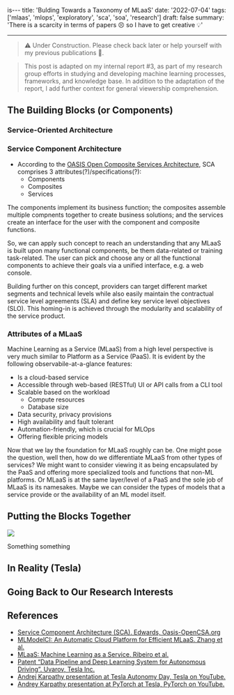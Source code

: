 is---
title: 'Bulding Towards a Taxonomy of MLaaS'
date: '2022-07-04'
tags: ['mlaas', 'mlops', 'exploratory', 'sca', 'soa', 'research']
draft: false
summary: 'There is a scarcity in terms of papers 😣 so I have to get creative 💡'

---

> ⚠ Under Construction. Please check back later or help yourself with my previous publications 🤗.

> This post is adapted on my internal report #3, as part of my research group efforts in studying and developing machine learning processes, frameworks, and knowledge base. In addition to the adaptation of the report, I add further context for general viewership comprehension.

## The Building Blocks (or Components)

### Service-Oriented Architecture

### Service Component Architecture

- According to the [OASIS Open Composite Services Architecture](http://www.oasis-opencsa.org), SCA comprises 3 attributes(?)/specifications(?):
  - Components
  - Composites
  - Services

The components implement its business function; the composites assemble multiple compnents together to create business solutions; and the services create an interface for the user with the component and composite functions.

So, we can apply such concept to reach an understanding that any MLaaS is built upon many functional components, be them data-related or training task-related. The user can pick and choose any or all the functional components to achieve their goals via a unified interface, e.g. a web console.

Building further on this concept, providers can target different market segments and technical levels while also easily maintain the contractual service level agreements (SLA) and define key service level objectives (SLO). This homing-in is achieved through the modularity and scalability of the service product.

### Attributes of a MLaaS

Machine Learning as a Service (MLaaS) from a high level perspective is very much similar to Platform as a Service (PaaS). It is evident by the following observabile-at-a-glance features:

- Is a cloud-based service
- Accessible through web-based (RESTful) UI or API calls from a CLI tool
- Scalable based on the workload
  - Compute resources
  - Database size
- Data security, privacy provisions
- High availability and fault tolerant
- Automation-friendly, which is crucial for MLOps
- Offering flexible pricing models

Now that we lay the foundation for MLaaS roughly can be. One might pose the question, well then, how do we differentiate MLaaS from other types of services? We might want to consider viewing it as being encapsulated by the PaaS and offering more specialized tools and functions that non-ML platforms. Or MLaaS is at the same layer/level of a PaaS and the sole job of MLaaS is its namesakes. Maybe we can consider the types of models that a service provide or the availability of an ML model itself.

## Putting the Blocks Together

<img src="/static/images/ml-2-taxonomy-1.png"></img>

Something something

## In Reality (Tesla)

## Going Back to Our Research Interests

## References

- [Service Component Architecture (SCA). Edwards, Oasis-OpenCSA.org](http://www.oasis-opencsa.org/sca)
- [MLModelCI: An Automatic Cloud Platform for Efficient MLaaS. Zhang et al.](https://drive.google.com/open?id=1SGRBGFTs7QGNBfOI59L3PovjtqN7RuNK&authuser=iam%40hoanganh.tech&usp=drive_fs)
- [MLaaS: Machine Learning as a Service. Ribeiro et al.](https://drive.google.com/open?id=10KdimmnGQtjReA8bKaUmzBKeJ1icczN0&authuser=iam%40hoanganh.tech&usp=drive_fs)
- [Patent “Data Pipeline and Deep Learning System for Autonomous Driving”. Uvarov, Tesla Inc.](https://drive.google.com/open?id=1-qRhjVQisle7tfRoZIiqVtffloUO5Air&authuser=iam%40hoanganh.tech&usp=drive_fs)
- [Andrej Karpathy presentation at Tesla Autonomy Day, Tesla on YouTube.](https://www.youtube.com/watch?v=Ucp0TTmvqOE&t=7760s&ab_channel=Tesla)
- [Andrey Karpathy presentation at PyTorch at Tesla, PyTorch on YouTube.](https://www.youtube.com/watch?v=oBklltKXtDE&t=507s&ab_channel=PyTorch)

